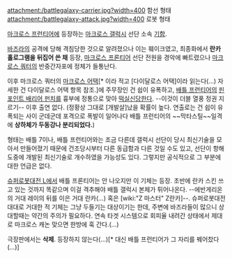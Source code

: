 
attachment:/battlegalaxy-carrier.jpg?width=400
함선 형태
attachment:/battlegalaxy-attack.jpg?width=400
로봇 형태

[[마크로스 프런티어]]에 등장하는 [[마크로스 갤럭시]] 선단 소속 [[기함]].

[[바즈라]]의 공격에 당해 격침당한 것으로 알려졌으나 이는 훼이크였고, 최종화에서 '''란카 홀로그램을 뒤집어 쓴 채''' 등장, [[마크로스 프론티어]] 선단 전원을 경악에 빠트렸으나 [[마크로스 쿼터]]의 반중간자포에 정체가 들통난다.

이후 마크로스 쿼터의 [[마크로스 어택]][* 이라 적고 [다이달로스 어택]이라 읽는다(…) 자세한 건 다이달로스 어택 항목 참조.]에 주무장인 건 쉽이 유폭하고, [[배틀 프런티어]]의 [[핀 포인트 배리어 펀치]]를 흉부에 정통으로 맞아 [[떡실신]]당한다. --이것이 더블 열풍 정권 지르기-- 이후 출연 없다. (정황상 그대로 [개발살]났을 확률이 높다. 연출로는 건 쉽이 유폭되는 사이 군데군데 포격으로 폭발이 일어나다 배틀 프런티어의 ~~막타스틸~~일격에 '''상하체가 두동강나 분리되었다.''')

형태는 배틀 7이나, 배틀 프런티어와는 조금 다른데 갤럭시 선단이 당시 최신기술을 모아서 만들어졌기 때문에 건조당시부터 다른 동급함과 다른 것일 수도 있고, 선단이 항해도중에 개발된 최신기술로 개수하였을 가능성도 있다. 그렇지만 공식적으로 그 부분에 대한 언급은 없다.

[[슈퍼로봇대전 L]]에서 배틀 프론티어는 안 나오지만 이 기체는 등장. 초반에 란카 스킨 쓰고 있는 것까지 똑같으며 이걸 격추해야 배틀 갤럭시 본체가 튀어나온다. --에반게리온의 거대 레이의 뒤를 이은 거대 란카(…) 혹은 [wiki:"Z 마스터" Z란카]--. 슈퍼로봇대전 대대로 거대한 적 기체는 그냥 두들기는 대상이기는 한데, 주변에 바즈라들이 많으니 상대할때는 약간의 주의가 필요하다. 연속 타겟 시스템으로 회피율 내려간 상태에서 제대로 마크로스 캐논 맞으면 한방에 훅 간다.(…)

극장판에서는 '''삭제'''. 등장하지 않는다(…)[* 대신 배틀 프런티어가 그 자리를 꿰어찼다(…)]
